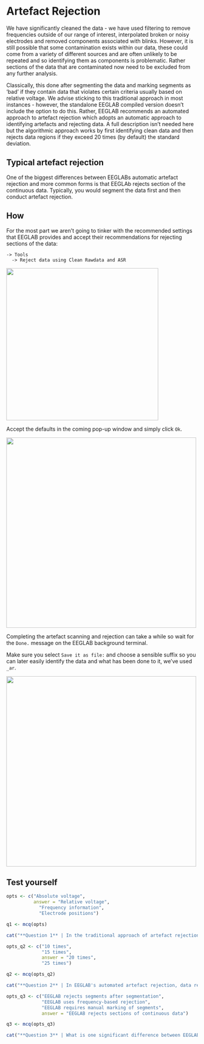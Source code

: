 # Artefact Rejection {.unnumbered}

We have significantly cleaned the data - we have used filtering to remove frequencies outside of our range of interest, interpolated broken or noisy electrodes and removed components associated with blinks. However, it is still possible that some contamination exists within our data, these could come from a variety of different sources and are often unlikely to be repeated and so identifying them as components is problematic. Rather sections of the data that are contaminated now need to be excluded from any further analysis. 

Classically, this done after segmenting the data and marking segments as 'bad' if they contain data that violates certain criteria usually based on relative voltage. We advise sticking to this traditional approach in most instances - however, the standalone EEGLAB compiled version doesn't include the option to do this. Rather, EEGLAB recommends an automated approach to artefact rejection which adopts an automatic approach to identifying artefacts and rejecting data. A full description isn't needed here but the algorithmic approach works by first identifying clean  data and then rejects data regions if they exceed 20 times (by default) the standard deviation.  

::: {.callout-note collapse="true"}
# Typical artefact rejection
One of the biggest differences between EEGLABs automatic artefact rejection and more common forms is that EEGLAb rejects section of the continuous data. Typically, you would segment the data first and then conduct artefact rejection. 
:::

## How

For the most part we aren't going to tinker with the recommended settings that EEGLAB provides and accept their recommendations for rejecting sections of the data:

    -> Tools
      -> Reject data using Clean Rawdata and ASR


![](steps\42.png){width="400"}


Accept the defaults in the coming pop-up window and simply click `Ok`. 

![](steps\43.png){width="500"}

Completing the artefact scanning and rejection can take a while so wait for the `Done.` message on the EEGLAB background terminal.  


Make sure you select `Save it as file:` and choose a sensible suffix so you can later easily identify the data and what has been done to it, we've used `_ar`. 

![](steps\44.png){width="500"}

## Test yourself

```r

opts <- c("Absolute voltage", 
          answer = "Relative voltage", 
            "Frequency information", 
            "Electrode positions")

q1 <- mcq(opts)

cat("**Question 1** | In the traditional approach of artefact rejection, what are segments marked as 'bad' based on?","<br><br>", q1)
```


```r
opts_q2 <- c("10 times", 
             "15 times", 
             answer = "20 times", 
             "25 times")

q2 <- mcq(opts_q2)

cat("**Question 2** | In EEGLAB's automated artefact rejection, data regions are rejected if they exceed how many times the standard deviation?","<br><br>", q2)


```

```r
opts_q3 <- c("EEGLAB rejects segments after segmentation", 
             "EEGLAB uses frequency-based rejection", 
             "EEGLAB requires manual marking of segments", 
             answer = "EEGLAB rejects sections of continuous data")

q3 <- mcq(opts_q3)

cat("**Question 3** | What is one significant difference between EEGLAB's automated artefact rejection and traditional artefact rejection approaches?","<br><br>", q3)

```

